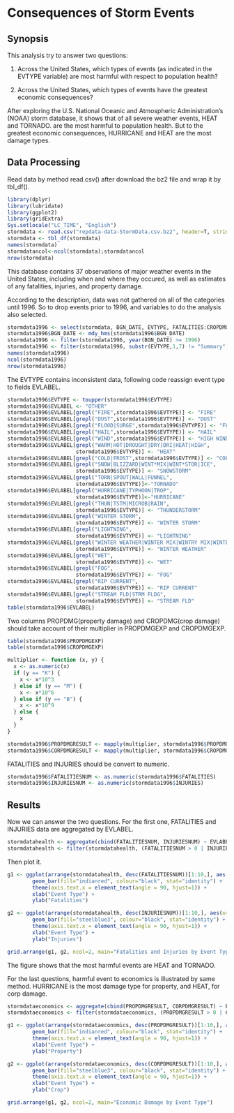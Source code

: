 # Consequences of Storm Events

## Synopsis

This analysis try to answer two questions:

1. Across the United States, which types of events (as indicated in the EVTYPE 
variable) are most harmful with respect to population health?

2. Across the United States, which types of events have the greatest economic 
consequences?

After exploring the U.S. National Oceanic and Atmospheric Administration's (NOAA) 
storm database, it shows that of all severe weather events, HEAT and TORNADO. are the most 
harmful to population health. But to the greatest economic 
consequences, HURRICANE and HEAT are the most damage types.

## Data Processing
Read data by method read.csv() after download the bz2 file and wrap it by tbl_df().
 
```r
library(dplyr)
library(lubridate)
library(ggplot2)
library(gridExtra)
Sys.setlocale("LC_TIME", "English")
stormdata <- read.csv("repdata-data-StormData.csv.bz2", header=T, stringsAsFactors=F)
stormdata <- tbl_df(stormdata)
names(stormdata)
stormdatancol<-ncol(stormdata);stormdatancol
nrow(stormdata)
```
This database contains 37 observations of major weather events in the United States, 
including when and where they occured, as well as estimates of any fatalities, injuries, and property
damage.

According to the description, data was not gathered on all of the categories until 1996. So to drop events 
prior to 1996, and variables to do the analysis also selected.
```r
stormdata1996 <- select(stormdata, BGN_DATE, EVTYPE, FATALITIES:CROPDMGEXP)
stormdata1996$BGN_DATE <- mdy_hms(stormdata1996$BGN_DATE)
stormdata1996 <- filter(stormdata1996, year(BGN_DATE) >= 1996)
stormdata1996 <- filter(stormdata1996, substr(EVTYPE,1,7) != "Summary")
names(stormdata1996)
ncol(stormdata1996)
nrow(stormdata1996)
```

The EVTYPE contains inconsistent data, following code reassign event type to fields EVLABEL.
```r
stormdata1996$EVTYPE <- toupper(stormdata1996$EVTYPE)
stormdata1996$EVLABEL <- "OTHER"
stormdata1996$EVLABEL[grepl("FIRE",stormdata1996$EVTYPE)] <- "FIRE"
stormdata1996$EVLABEL[grepl("DUST",stormdata1996$EVTYPE)] <- "DUST"
stormdata1996$EVLABEL[grepl("FLOOD|SURGE",stormdata1996$EVTYPE)] <- "FLOOD"
stormdata1996$EVLABEL[grepl("HAIL",stormdata1996$EVTYPE)] <- "HAIL"
stormdata1996$EVLABEL[grepl("WIND",stormdata1996$EVTYPE)] <- "HIGH WIND"
stormdata1996$EVLABEL[grepl("WARM|HOT|DROUGHT|DRY|DRI|HEAT|HIGH",
                      stormdata1996$EVTYPE)] <- "HEAT"
stormdata1996$EVLABEL[grepl("COLD|FROST",stormdata1996$EVTYPE)] <- "COLD"
stormdata1996$EVLABEL[grepl("SNOW|BLIZZARD|WINT*MIX|WINT*STOR|ICE",
                      stormdata1996$EVTYPE)] <- "SNOWSTORM"
stormdata1996$EVLABEL[grepl("TORN|SPOUT|WALL|FUNNEL",
                      stormdata1996$EVTYPE)]<-"TORNADO"
stormdata1996$EVLABEL[grepl("HURRICANE|TYPHOON|TROP",
                      stormdata1996$EVTYPE)]<-"HURRICANE"
stormdata1996$EVLABEL[grepl("THUN|TSTM|MICROB|RAIN",
                      stormdata1996$EVTYPE)] <- "THUNDERSTORM"
stormdata1996$EVLABEL[grepl("WINTER STORM",
                      stormdata1996$EVTYPE)] <- "WINTER STORM"
stormdata1996$EVLABEL[grepl("LIGHTNING",
                      stormdata1996$EVTYPE)] <- "LIGHTNING"
stormdata1996$EVLABEL[grepl("WINTER WEATHER|WINTER MIX|WINTRY MIX|WINTERY MIX",
                      stormdata1996$EVTYPE)] <- "WINTER WEATHER"
stormdata1996$EVLABEL[grepl("WET",
                      stormdata1996$EVTYPE)] <- "WET"
stormdata1996$EVLABEL[grepl("FOG",
                      stormdata1996$EVTYPE)] <- "FOG"
stormdata1996$EVLABEL[grepl("RIP CURRENT",
                      stormdata1996$EVTYPE)] <- "RIP CURRENT"
stormdata1996$EVLABEL[grepl("STREAM FLD|STRM FLDG",
                      stormdata1996$EVTYPE)] <- "STREAM FLD"
table(stormdata1996$EVLABEL)
```

Two columns PROPDMG(property damage) and CROPDMG(crop damage) should take account of their multiplier in PROPDMGEXP and CROPDMGEXP.
```r
table(stormdata1996$PROPDMGEXP)
table(stormdata1996$CROPDMGEXP)

multiplier <- function (x, y) { 
  x <- as.numeric(x)
  if (y == "K") {
    x <- x*10^3
  } else if (y == "M") {
    x <- x*10^6
  } else if (y == "B") {
    x <- x*10^9
  } else {
    x
  }
}

stormdata1996$PROPDMGRESULT <- mapply(multiplier, stormdata1996$PROPDMG, stormdata1996$PROPDMGEXP)
stormdata1996$CORPDMGRESULT <- mapply(multiplier, stormdata1996$CROPDMG, stormdata1996$CROPDMGEXP)
```

FATALITIES and INJURIES should be convert to numeric.
```r
stormdata1996$FATALITIESNUM <- as.numeric(stormdata1996$FATALITIES)
stormdata1996$INJURIESNUM <- as.numeric(stormdata1996$INJURIES)
```


## Results
Now we can answer the two questions. For the first one, FATALITIES and INJURIES data are aggregated by EVLABEL.
```r
stormdatahealth <- aggregate(cbind(FATALITIESNUM, INJURIESNUM) ~ EVLABEL, data=stormdata1996, sum)
stormdatahealth <- filter(stormdatahealth, (FATALITIESNUM > 0 | INJURIESNUM > 0) )
```

Then plot it.

```r
g1 <- ggplot(arrange(stormdatahealth, desc(FATALITIESNUM))[1:10,], aes(x=reorder(EVLABEL, desc(FATALITIESNUM)), y=FATALITIESNUM)) + 
        geom_bar(fill="indianred", colour="black", stat="identity") + 
        theme(axis.text.x = element_text(angle = 90, hjust=1)) + 
        xlab("Event Type") +
        ylab("Fatalities") 

g2 <- ggplot(arrange(stormdatahealth, desc(INJURIESNUM))[1:10,], aes(x=reorder(EVLABEL, desc(INJURIESNUM)), y=INJURIESNUM)) + 
        geom_bar(fill="steelblue3", colour="black", stat="identity") + 
        theme(axis.text.x = element_text(angle = 90, hjust=1)) +
        xlab("Event Type") + 
        ylab("Injuries") 

grid.arrange(g1, g2, ncol=2, main="Fatalities and Injuries by Event Type")
```
The figure shows that the most harmful events are HEAT and TORNADO.

For the last questions, harmful event to economics is illustrated by same method. HURRICANE is the most damage type for property,
and HEAT, for corp damage. 
```r
stormdataeconomics <- aggregate(cbind(PROPDMGRESULT, CORPDMGRESULT) ~ EVLABEL, data=stormdata1996, sum)
stormdataeconomics <- filter(stormdataeconomics, (PROPDMGRESULT > 0 | CORPDMGRESULT > 0) )

g1 <- ggplot(arrange(stormdataeconomics, desc(PROPDMGRESULT))[1:10,], aes(x=reorder(EVLABEL, desc(PROPDMGRESULT)), y=PROPDMGRESULT)) + 
        geom_bar(fill="indianred", colour="black", stat="identity") + 
        theme(axis.text.x = element_text(angle = 90, hjust=1)) + 
        xlab("Event Type") +
        ylab("Property") 

g2 <- ggplot(arrange(stormdataeconomics, desc(CORPDMGRESULT))[1:10,], aes(x=reorder(EVLABEL, desc(CORPDMGRESULT)), y=CORPDMGRESULT)) + 
        geom_bar(fill="steelblue3", colour="black", stat="identity") + 
        theme(axis.text.x = element_text(angle = 90, hjust=1)) +
        xlab("Event Type") + 
        ylab("Crop") 

grid.arrange(g1, g2, ncol=2, main="Economic Damage by Event Type")
```
